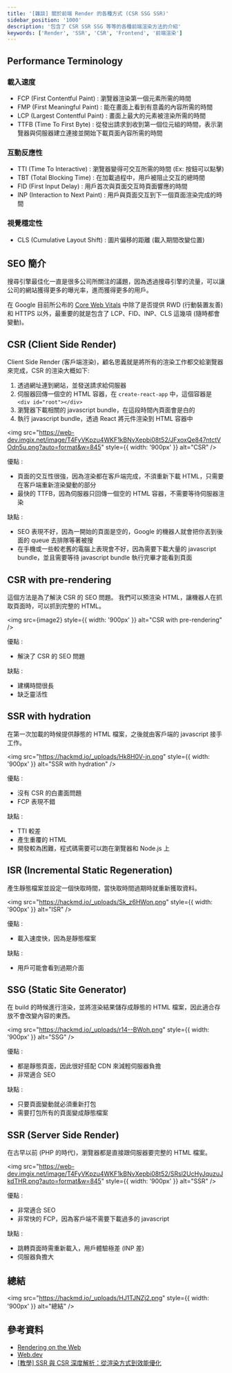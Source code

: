 ```yaml
---
title: '[雜談] 關於前端 Render 的各種方式 (CSR SSG SSR)'
sidebar_position: '1000'
description: '包含了 CSR SSR SSG 等等的各種前端渲染方法的介紹'
keywords: ['Render', 'SSR', 'CSR', 'Frontend', '前端渲染']
---
```


## Performance Terminology

### 載入速度

- FCP (First Contentful Paint) : 瀏覽器渲染第一個元素所需的時間
- FMP (First Meaningful Paint) : 能在畫面上看到有意義的內容所需的時間
- LCP (Largest Contentful Paint) : 畫面上最大的元素被渲染所需的時間
- TTFB (Time To First Byte) : 從發出請求到收到第一個位元組的時間，表示瀏覽器與伺服器建立連接並開始下載頁面內容所需的時間

### 互動反應性

- TTI (Time To Interactive) : 瀏覽器變得可交互所需的時間 (Ex: 按鈕可以點擊)
- TBT (Total Blocking Time) : 在加載過程中，用戶被阻止交互的總時間
- FID (First Input Delay) : 用戶首次與頁面交互時頁面響應的時間
- INP (Interaction to Next Paint) : 用戶與頁面交互到下一個頁面渲染完成的時間

### 視覺穩定性

- CLS (Cumulative Layout Shift) : 圖片偏移的距離 (載入期間改變位置)

## SEO 簡介

搜尋引擎最佳化一直是很多公司所關注的議題，因為透過搜尋引擎的流量，可以讓公司的網站獲得更多的曝光率，進而獲得更多的用戶。

在 Google 目前所公布的 [Core Web Vitals](https://support.google.com/webmasters/answer/9205520?hl=en)
中除了是否提供 RWD (行動裝置友善) 和 HTTPS 以外，最重要的就是包含了 LCP、FID、INP、CLS 這幾項 (隨時都會變動)。

## CSR (Client Side Render)

Client Side Render (客戶端渲染)，顧名思義就是將所有的渲染工作都交給瀏覽器來完成，CSR 的渲染大概如下:

1. 透過網址連到網站，並發送請求給伺服器
2. 伺服器回傳一個空的 HTML 容器，在 `create-react-app` 中，這個容器是 `<div id="root"></div>`
3. 瀏覽器下載相關的 javascript bundle，在這段時間內頁面會是白的
4. 執行 javascript bundle，透過 React 將元件渲染到 HTML 容器中

<img
  src="https://web-dev.imgix.net/image/T4FyVKpzu4WKF1kBNvXepbi08t52/JFxoxQe847ntctVOdn5u.png?auto=format&w=845"
  style={{ width: '900px' }}
  alt="CSR"
/>

優點 :

- 頁面的交互性很強，因為渲染都在客戶端完成，不須重新下載 HTML，只需要在客戶端重新渲染變動的部分
- 最快的 TTFB，因為伺服器只回傳一個空的 HTML 容器，不需要等待伺服器渲染

缺點 :

- SEO 表現不好，因為一開始的頁面是空的，Google 的機器人就會把你丟到後面的 queue 去排隊等著被搜
- 在手機或一些較老舊的電腦上表現會不好，因為需要下載大量的 javascript bundle，並且需要等待 javascript bundle 執行完畢才能看到頁面

## CSR with pre-rendering

這個方法是為了解決 CSR 的 SEO 問題。
我們可以預渲染 HTML，讓機器人在抓取頁面時，可以抓到完整的 HTML。


<img src={image2} style={{ width: '900px' }} alt="CSR with pre-rendering" />

優點 :

- 解決了 CSR 的 SEO 問題

缺點 :

- 建構時間很長
- 缺乏靈活性

## SSR with hydration

在第一次加載的時候提供靜態的 HTML 檔案，之後就由客戶端的 javascript 接手工作。

<img
  src="https://hackmd.io/_uploads/Hk8H0V-jn.png"
  style={{ width: '900px' }}
  alt="SSR with hydration"
/>

優點 :

- 沒有 CSR 的白畫面問題
- FCP 表現不錯

缺點 :

- TTI 較差
- 產生重覆的 HTML
- 開發較為困難，程式碼需要可以跑在瀏覽器和 Node.js 上

## ISR (Incremental Static Regeneration)

產生靜態檔案並設定一個快取時間，當快取時間過期時就重新獲取資料。

<img src="https://hackmd.io/_uploads/Sk_z6HWon.png" style={{ width: '900px' }} alt="ISR" />

優點 :

- 載入速度快，因為是靜態檔案

缺點 :

- 用戶可能會看到過期介面

## SSG (Static Site Generator)

在 build 的時候進行渲染，並將渲染結果儲存成靜態的 HTML 檔案，因此適合存放不會改變內容的東西。

<img src="https://hackmd.io/_uploads/r14--BWoh.png" style={{ width: '900px' }} alt="SSG" />

優點 :

- 都是靜態頁面，因此很好搭配 CDN 來減輕伺服器負擔
- 非常適合 SEO

缺點 :

- 只要頁面變動就必須重新打包
- 需要打包所有的頁面變成靜態檔案

## SSR (Server Side Render)

在古早以前 (PHP 的時代)，瀏覽器都是直接跟伺服器要完整的 HTML 檔案。

<img
  src="https://web-dev.imgix.net/image/T4FyVKpzu4WKF1kBNvXepbi08t52/SRsl2UcHyJquzuJkdTHR.png?auto=format&w=845"
  style={{ width: '900px' }}
  alt="SSR"
/>

優點 :

- 非常適合 SEO
- 非常快的 FCP，因為客戶端不需要下載過多的 javascript

缺點 :

- 跳轉頁面時需重新載入，用戶體驗極差 (INP 差)
- 伺服器負擔大

## 總結

<img src="https://hackmd.io/_uploads/HJ1TJNZj2.png" style={{ width: '900px' }} alt="總結" />

## 參考資料

- [Rendering on the Web](https://web.dev/rendering-on-the-web/)
- [Web.dev](https://web.dev/learn-core-web-vitals/?utm_source=lighthouse&utm_medium=devtools)
- [[教學] SSR 與 CSR 深度解析：從渲染方式到效能優化](https://shubo.io/rendering-patterns/)
